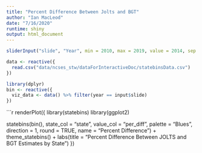 ```yaml
---
title: "Percent Difference Between Jolts and BGT"
author: "Ian MacLeod"
date: "7/16/2020"
runtime: shiny
output: html_document
---
```


```r

sliderInput("slide", "Year", min = 2010, max = 2019, value = 2014, sep = "")
```



```r
data <- reactive({
  read.csv("data/ncses_stw/dataForInteractiveDoc/statebinsData.csv")
})
```


```r
library(dplyr)
bin <- reactive({
  viz_data <- data() %>% filter(year == input$slide)
})
```



```r
renderPlot({
  library(statebins)
  library(ggplot2) 

  statebins(bin(), state_col = "state", value_col = "per_diff", palette = "Blues", direction = 1, round = TRUE, name = "Percent Difference") + theme_statebins() +
  labs(title = "Percent Difference Between JOLTS and BGT Estimates by State")
})

